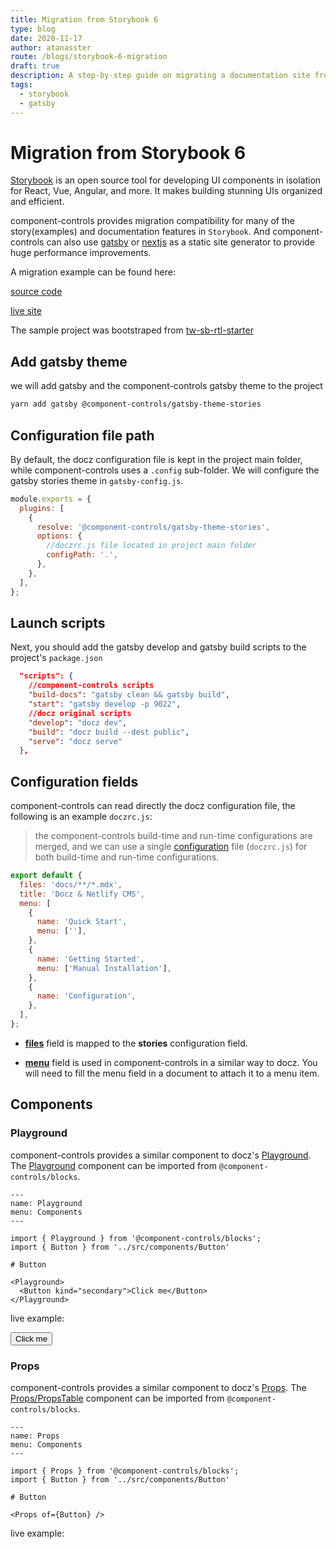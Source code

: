 ```yaml
---
title: Migration from Storybook 6
type: blog
date: 2020-11-17
author: atanasster
route: /blogs/storybook-6-migration
draft: true
description: A step-by-step guide on migrating a documentation site from Storybook 6 to component-controls.
tags:
  - storybook
  - gatsby
---
```



# Migration from Storybook 6

[Storybook](https://storybook.js.org) is an open source tool for developing UI components in isolation for React, Vue, Angular, and more. It makes building stunning UIs organized and efficient.

component-controls provides migration compatibility for many of the story(examples) and documentation features in `Storybook`. And component-controls can also use [gatsby](/tutorial/getting-started/gatsby) or [nextjs](/tutorial/getting-started/nextjs) as a static site generator to provide huge performance improvements.

A migration example can be found here: 

[source code](https://github.com/ccontrols/component-controls/tree/master/examples/docz-migration)

[live site](https://docz-migration.netlify.app)

The sample project was bootstraped from [tw-sb-rtl-starter](https://github.com/ssengalanto/tw-sb-rtl-starter)

## Add gatsby theme

we will add gatsby and the component-controls gatsby theme to the project

```bash
yarn add gatsby @component-controls/gatsby-theme-stories
```

## Configuration file path

 By default, the docz configuration file is kept in the project main folder, while component-controls uses a `.config` sub-folder. We will configure the gatsby stories theme in `gatsby-config.js`.

```js:title=gatsby-config.js
module.exports = {
  plugins: [
    {
      resolve: '@component-controls/gatsby-theme-stories',
      options: {
        //doczrc.js file located in project main folder
        configPath: '.',
      },
    },
  ],
};
```

## Launch scripts

Next, you should add the gatsby develop and gatsby build scripts to the project's `package.json`

```json:title=package.json
  "scripts": {
    //component-controls scripts
    "build-docs": "gatsby clean && gatsby build",
    "start": "gatsby develop -p 9022",
    //docz original scripts
    "develop": "docz dev",
    "build": "docz build --dest public",
    "serve": "docz serve"
  },
```

## Configuration fields

component-controls can read directly the docz configuration file, the following is an example `doczrc.js`:

> the component-controls build-time and run-time configurations are merged, and we can use a single [configuration](/configuration/overview) file (`doczrc.js`) for both build-time and run-time configurations.

```json:title=doczrc.js
export default {
  files: 'docs/**/*.mdx',
  title: 'Docz & Netlify CMS',
  menu: [
    {
      name: 'Quick Start',
      menu: [''],
    },
    {
      name: 'Getting Started',
      menu: ['Manual Installation'],
    },
    {
      name: 'Configuration',
    },
  ],
};
```

* [**files**](https://www.docz.site/docs/project-configuration) field is mapped to the **stories** configuration field.

* [**menu**](https://www.docz.site/docs/project-configuration) field is used in component-controls in a similar way to docz. You will need to fill the menu field in a document to attach it to a menu item.

## Components

### Playground

component-controls provides a similar component to docz's [Playground](https://www.docz.site/docs/built-in-components#playground-component). The [Playground](/api/blocks-playground--overview) component can be imported from `@component-controls/blocks`.

```js:title=playground.mdx
---
name: Playground
menu: Components
---

import { Playground } from '@component-controls/blocks';
import { Button } from '../src/components/Button'

# Button

<Playground>
  <Button kind="secondary">Click me</Button>
</Playground>
```
live example:

<Playground>
  <Button>Click me</Button>
</Playground>


### Props

component-controls provides a similar component to docz's [Props](https://www.docz.site/docs/built-in-components#component-props). The [Props/PropsTable](/api/blocks-propstable--overview) component can be imported from `@component-controls/blocks`.

```js:title=props.mdx
---
name: Props
menu: Components
---

import { Props } from '@component-controls/blocks';
import { Button } from '../src/components/Button'

# Button

<Props of={Button} />
```
live example:

<Props of={Button} />